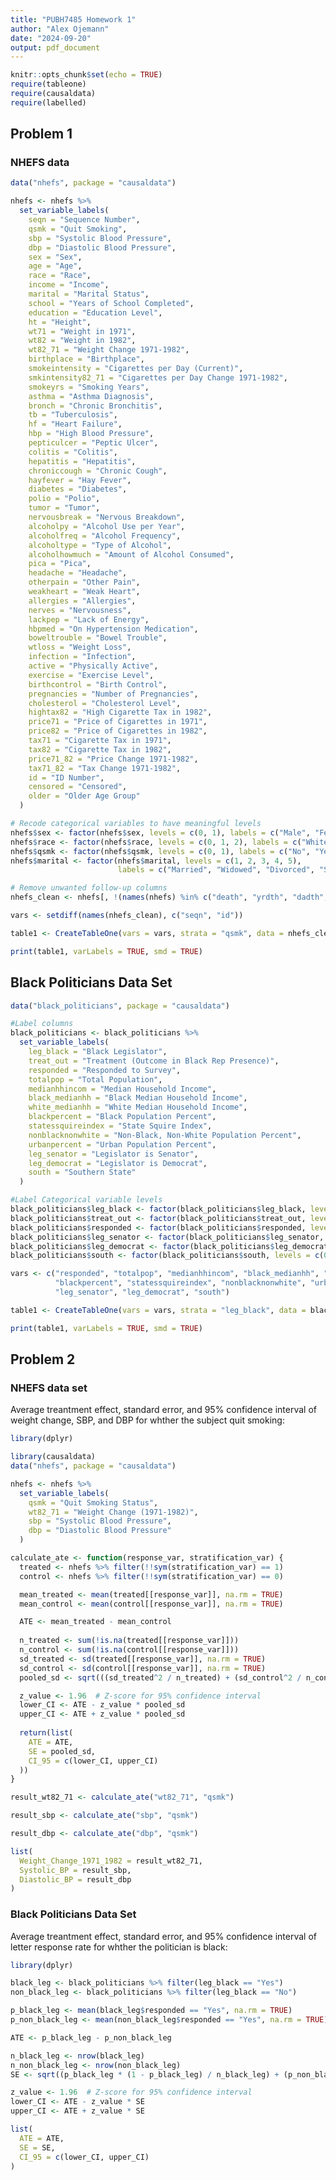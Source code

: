 ```yaml
---
title: "PUBH7485 Homework 1"
author: "Alex Ojemann"
date: "2024-09-20"
output: pdf_document
---
```


```r
knitr::opts_chunk$set(echo = TRUE)
require(tableone)
require(causaldata)
require(labelled)
```

## Problem 1

### NHEFS data

```r
data("nhefs", package = "causaldata")

nhefs <- nhefs %>%
  set_variable_labels(
    seqn = "Sequence Number",
    qsmk = "Quit Smoking",
    sbp = "Systolic Blood Pressure",
    dbp = "Diastolic Blood Pressure",
    sex = "Sex",
    age = "Age",
    race = "Race",
    income = "Income",
    marital = "Marital Status",
    school = "Years of School Completed",
    education = "Education Level",
    ht = "Height",
    wt71 = "Weight in 1971",
    wt82 = "Weight in 1982",
    wt82_71 = "Weight Change 1971-1982",
    birthplace = "Birthplace",
    smokeintensity = "Cigarettes per Day (Current)",
    smkintensity82_71 = "Cigarettes per Day Change 1971-1982",
    smokeyrs = "Smoking Years",
    asthma = "Asthma Diagnosis",
    bronch = "Chronic Bronchitis",
    tb = "Tuberculosis",
    hf = "Heart Failure",
    hbp = "High Blood Pressure",
    pepticulcer = "Peptic Ulcer",
    colitis = "Colitis",
    hepatitis = "Hepatitis",
    chroniccough = "Chronic Cough",
    hayfever = "Hay Fever",
    diabetes = "Diabetes",
    polio = "Polio",
    tumor = "Tumor",
    nervousbreak = "Nervous Breakdown",
    alcoholpy = "Alcohol Use per Year",
    alcoholfreq = "Alcohol Frequency",
    alcoholtype = "Type of Alcohol",
    alcoholhowmuch = "Amount of Alcohol Consumed",
    pica = "Pica",
    headache = "Headache",
    otherpain = "Other Pain",
    weakheart = "Weak Heart",
    allergies = "Allergies",
    nerves = "Nervousness",
    lackpep = "Lack of Energy",
    hbpmed = "On Hypertension Medication",
    boweltrouble = "Bowel Trouble",
    wtloss = "Weight Loss",
    infection = "Infection",
    active = "Physically Active",
    exercise = "Exercise Level",
    birthcontrol = "Birth Control",
    pregnancies = "Number of Pregnancies",
    cholesterol = "Cholesterol Level",
    hightax82 = "High Cigarette Tax in 1982",
    price71 = "Price of Cigarettes in 1971",
    price82 = "Price of Cigarettes in 1982",
    tax71 = "Cigarette Tax in 1971",
    tax82 = "Cigarette Tax in 1982",
    price71_82 = "Price Change 1971-1982",
    tax71_82 = "Tax Change 1971-1982",
    id = "ID Number",
    censored = "Censored",
    older = "Older Age Group"
  )

# Recode categorical variables to have meaningful levels
nhefs$sex <- factor(nhefs$sex, levels = c(0, 1), labels = c("Male", "Female"))
nhefs$race <- factor(nhefs$race, levels = c(0, 1, 2), labels = c("White", "Black", "Other"))
nhefs$qsmk <- factor(nhefs$qsmk, levels = c(0, 1), labels = c("No", "Yes"))
nhefs$marital <- factor(nhefs$marital, levels = c(1, 2, 3, 4, 5), 
                        labels = c("Married", "Widowed", "Divorced", "Separated", "Never Married"))

# Remove unwanted follow-up columns
nhefs_clean <- nhefs[, !(names(nhefs) %in% c("death", "yrdth", "dadth", "modth"))]

vars <- setdiff(names(nhefs_clean), c("seqn", "id"))

table1 <- CreateTableOne(vars = vars, strata = "qsmk", data = nhefs_clean, test = FALSE)

print(table1, varLabels = TRUE, smd = TRUE)
```

## Black Politicians Data Set

```r
data("black_politicians", package = "causaldata")

#Label columns
black_politicians <- black_politicians %>%
  set_variable_labels(
    leg_black = "Black Legislator",
    treat_out = "Treatment (Outcome in Black Rep Presence)",
    responded = "Responded to Survey",
    totalpop = "Total Population",
    medianhhincom = "Median Household Income",
    black_medianhh = "Black Median Household Income",
    white_medianhh = "White Median Household Income",
    blackpercent = "Black Population Percent",
    statessquireindex = "State Squire Index",
    nonblacknonwhite = "Non-Black, Non-White Population Percent",
    urbanpercent = "Urban Population Percent",
    leg_senator = "Legislator is Senator",
    leg_democrat = "Legislator is Democrat",
    south = "Southern State"
  )

#Label Categorical variable levels
black_politicians$leg_black <- factor(black_politicians$leg_black, levels = c(0, 1), labels = c("No", "Yes"))
black_politicians$treat_out <- factor(black_politicians$treat_out, levels = c(0, 1), labels = c("Control", "Treated"))
black_politicians$responded <- factor(black_politicians$responded, levels = c(0, 1), labels = c("No", "Yes"))
black_politicians$leg_senator <- factor(black_politicians$leg_senator, levels = c(0, 1), labels = c("No", "Yes"))
black_politicians$leg_democrat <- factor(black_politicians$leg_democrat, levels = c(0, 1), labels = c("No", "Yes"))
black_politicians$south <- factor(black_politicians$south, levels = c(0, 1), labels = c("No", "Yes"))

vars <- c("responded", "totalpop", "medianhhincom", "black_medianhh", "white_medianhh", 
          "blackpercent", "statessquireindex", "nonblacknonwhite", "urbanpercent", 
          "leg_senator", "leg_democrat", "south")

table1 <- CreateTableOne(vars = vars, strata = "leg_black", data = black_politicians, test = FALSE)

print(table1, varLabels = TRUE, smd = TRUE)

```




## Problem 2

### NHEFS data set

Average treantment effect, standard error, and 95% confidence interval of weight change, SBP, and DBP for whther the subject quit smoking:

```r

library(dplyr)

library(causaldata)
data("nhefs", package = "causaldata")

nhefs <- nhefs %>%
  set_variable_labels(
    qsmk = "Quit Smoking Status",
    wt82_71 = "Weight Change (1971-1982)",
    sbp = "Systolic Blood Pressure",
    dbp = "Diastolic Blood Pressure"
  )

calculate_ate <- function(response_var, stratification_var) {
  treated <- nhefs %>% filter(!!sym(stratification_var) == 1)
  control <- nhefs %>% filter(!!sym(stratification_var) == 0)

  mean_treated <- mean(treated[[response_var]], na.rm = TRUE)
  mean_control <- mean(control[[response_var]], na.rm = TRUE)

  ATE <- mean_treated - mean_control
  
  n_treated <- sum(!is.na(treated[[response_var]]))
  n_control <- sum(!is.na(control[[response_var]]))
  sd_treated <- sd(treated[[response_var]], na.rm = TRUE)
  sd_control <- sd(control[[response_var]], na.rm = TRUE)
  pooled_sd <- sqrt(((sd_treated^2 / n_treated) + (sd_control^2 / n_control)))

  z_value <- 1.96  # Z-score for 95% confidence interval
  lower_CI <- ATE - z_value * pooled_sd
  upper_CI <- ATE + z_value * pooled_sd
  
  return(list(
    ATE = ATE,
    SE = pooled_sd,
    CI_95 = c(lower_CI, upper_CI)
  ))
}

result_wt82_71 <- calculate_ate("wt82_71", "qsmk")

result_sbp <- calculate_ate("sbp", "qsmk")

result_dbp <- calculate_ate("dbp", "qsmk")

list(
  Weight_Change_1971_1982 = result_wt82_71,
  Systolic_BP = result_sbp,
  Diastolic_BP = result_dbp
)

```



### Black Politicians Data Set

Average treantment effect, standard error, and 95% confidence interval of letter response rate for whther the politician is black:

```r

library(dplyr)

black_leg <- black_politicians %>% filter(leg_black == "Yes")
non_black_leg <- black_politicians %>% filter(leg_black == "No")

p_black_leg <- mean(black_leg$responded == "Yes", na.rm = TRUE)
p_non_black_leg <- mean(non_black_leg$responded == "Yes", na.rm = TRUE)

ATE <- p_black_leg - p_non_black_leg

n_black_leg <- nrow(black_leg)
n_non_black_leg <- nrow(non_black_leg)
SE <- sqrt((p_black_leg * (1 - p_black_leg) / n_black_leg) + (p_non_black_leg * (1 - p_non_black_leg) / n_non_black_leg))

z_value <- 1.96  # Z-score for 95% confidence interval
lower_CI <- ATE - z_value * SE
upper_CI <- ATE + z_value * SE

list(
  ATE = ATE,
  SE = SE,
  CI_95 = c(lower_CI, upper_CI)
)
```

